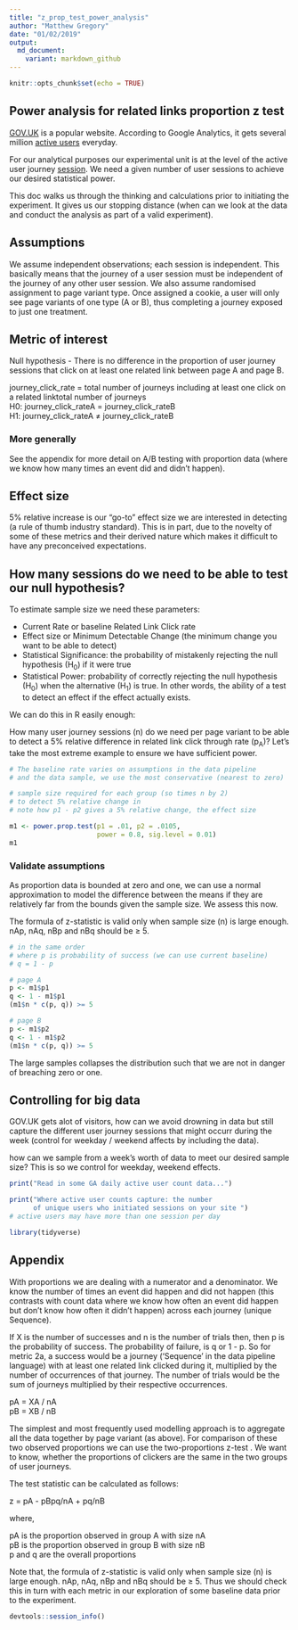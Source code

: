 ```yaml
---
title: "z_prop_test_power_analysis"
author: "Matthew Gregory"
date: "01/02/2019"
output:
  md_document:
    variant: markdown_github
---
```


```r
knitr::opts_chunk$set(echo = TRUE)
```

## Power analysis for related links proportion z test

[GOV.UK](https://www.gov.uk/) is a popular website. According to Google Analytics, it gets several million [active users](https://support.google.com/analytics/answer/6171863?hl=en) everyday.  

For our analytical purposes our experimental unit is at the level of the active user journey [session](https://support.google.com/analytics/answer/6086069?hl=en). We need a given number of user sessions to achieve our desired statistical power.  

This doc walks us through the thinking and calculations prior to initiating the experiment. It gives us our stopping distance (when can we look at the data and conduct the analysis as part of a valid experiment).  

## Assumptions

We assume independent observations; each session is independent.  This basically means that the journey of a user session must be independent of the journey of any other user session. We also assume randomised assignment to page variant type. Once assigned a cookie, a user will only see page variants of one type (A or B), thus completing a journey exposed to just one treatment.   

## Metric of interest

Null hypothesis - There is no difference in the proportion of user journey sessions that click on at least one related link between page A and page B.  

journey_click_rate = total number of journeys including at least one click on a related linktotal number of journeys  
H0: journey_click_rateA = journey_click_rateB  
H1: journey_click_rateA ≠ journey_click_rateB  

### More generally

See the appendix for more detail on A/B testing with proportion data (where we know how many times an event did and didn't happen).  

## Effect size 

5% relative increase is our “go-to” effect size we are interested in detecting (a rule of thumb industry standard). This is in part, due to the novelty of some of these metrics and their derived nature which makes it difficult to have any preconceived expectations.

## How many sessions do we need to be able to test our null hypothesis?

To estimate sample size we need these parameters:

* Current Rate or baseline Related Link Click rate  
* Effect size or Minimum Detectable Change (the minimum change you want to be able to detect)  
* Statistical Significance: the probability of mistakenly rejecting the null hypothesis (H~0~) if it were true  
* Statistical Power: probability of correctly rejecting the null hypothesis (H~0~) when the alternative (H~1~) is true. In other words, the ability of a test to detect an effect if the effect actually exists.  

We can do this in R easily enough:  

How many user journey sessions (n) do we need per page variant to be able to detect a 5% relative difference in related link click through rate (p~A~)? Let’s take the most extreme example to ensure we have sufficient power.  


```r
# The baseline rate varies on assumptions in the data pipeline
# and the data sample, we use the most conservative (nearest to zero)

# sample size required for each group (so times n by 2)
# to detect 5% relative change in 
# note how p1 - p2 gives a 5% relative change, the effect size

m1 <- power.prop.test(p1 = .01, p2 = .0105,
                      power = 0.8, sig.level = 0.01)
m1
```

### Validate assumptions

As proportion data is bounded at zero and one, we can use a normal approximation to model the difference between the means if they are relatively far from the bounds given the sample size. We assess this now.  

The formula of z-statistic is valid only when sample size (n) is large enough. nAp, nAq, nBp and nBq should be ≥ 5.  

```r
# in the same order
# where p is probability of success (we can use current baseline)
# q = 1 - p

# page A
p <- m1$p1
q <- 1 - m1$p1
(m1$n * c(p, q)) >= 5

# page B
p <- m1$p2
q <- 1 - m1$p2
(m1$n * c(p, q)) >= 5

```

The large samples collapses the distribution such that we are not in danger of breaching zero or one.  

## Controlling for big data

GOV.UK gets alot of visitors, how can we avoid drowning in data but still capture the different user journey sessions that might occurr during the week (control for weekday / weekend affects by including the data).  



how can we sample from a week's worth of data to meet our desired sample size? This is so we control for weekday, weekend effects.

```r
print("Read in some GA daily active user count data...")

print("Where active user counts capture: the number
      of unique users who initiated sessions on your site ")
# active users may have more than one session per day

library(tidyverse)
```

## Appendix

With proportions we are dealing with a numerator and a denominator. We know the number of times an event did happen and did not happen (this contrasts with count data where we know how often an event did happen but don’t know how often it didn’t happen) across each journey (unique Sequence).  

If X is the number of successes and n is the number of trials then, then p is the probability of success. The probability of failure, is q or 1 - p. So for metric 2a, a success would be a journey (‘Sequence’ in the data pipeline language) with at least one related link clicked during it, multiplied by the number of occurrences of that journey. The number of trials would be the sum of journeys multiplied by their respective occurrences.  

pA = XA / nA  
pB = XB / nB  

The simplest and most frequently used modelling approach is to aggregate all the data together by page variant (as above). For comparison of these two observed proportions we can use the two-proportions z-test . We want to know, whether the proportions of clickers are the same in the two groups of user journeys.  

The test statistic can be calculated as follows:  

z = pA - pBpq/nA + pq/nB  
 
where,  

pA is the proportion observed in group A with size nA  
pB is the proportion observed in group B with size nB  
p and q are the overall proportions  

Note that, the formula of z-statistic is valid only when sample size (n) is large enough. nAp, nAq, nBp and nBq should be ≥ 5. Thus we should check this in turn with each metric in our exploration of some baseline data prior to the experiment.  

```r
devtools::session_info()
```

